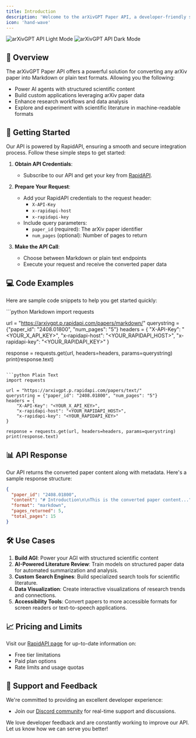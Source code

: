 ```yaml
---
title: Introduction
description: 'Welcome to the arXivGPT Paper API, a developer-friendly solution for converting arXiv papers to Markdown or plain text formats.'
icon: 'hand-wave'
---
```


<img
  className="block dark:hidden"
  src="/images/hero-light.png"
  alt="arXivGPT API Light Mode"
/>
<img
  className="hidden dark:block"
  src="/images/hero-dark.png"
  alt="arXivGPT API Dark Mode"
/>

## 👋 Overview

The arXivGPT Paper API offers a powerful solution for converting any arXiv paper into Markdown or plain text formats. Allowing you the following:

- Power AI agents with structured scientific content
- Build custom applications leveraging arXiv paper data
- Enhance research workflows and data analysis
- Explore and experiment with scientific literature in machine-readable formats

## 🚀 Getting Started

Our API is powered by RapidAPI, ensuring a smooth and secure integration process. Follow these simple steps to get started:

1. **Obtain API Credentials**: 
   - Subscribe to our API and get your key from [RapidAPI](https://rapidapi.com/swift-api-swift-api-default/api/claude-3-haiku-ai).

2. **Prepare Your Request**:
   - Add your RapidAPI credentials to the request header:
     - `X-API-Key`
     - `x-rapidapi-host`
     - `x-rapidapi-key`
   - Include query parameters:
     - `paper_id` (required): The arXiv paper identifier
     - `num_pages` (optional): Number of pages to return

3. **Make the API Call**:
   - Choose between Markdown or plain text endpoints
   - Execute your request and receive the converted paper data

## 💻 Code Examples

Here are sample code snippets to help you get started quickly:

<CodeGroup>
```python Markdown
import requests

url = "https://arxivgpt.p.rapidapi.com/papers/markdown/"
querystring = {"paper_id": "2408.01800", "num_pages": "5"}
headers = {
    "X-API-Key": "<YOUR_X_API_KEY>",
    "x-rapidapi-host": "<YOUR_RAPIDAPI_HOST>",
    "x-rapidapi-key": "<YOUR_RAPIDAPI_KEY>"
}

response = requests.get(url, headers=headers, params=querystring)
print(response.text)
```

```python Plain Text
import requests

url = "https://arxivgpt.p.rapidapi.com/papers/text/"
querystring = {"paper_id": "2408.01800", "num_pages": "5"}
headers = {
    "X-API-Key": "<YOUR_X_API_KEY>",
    "x-rapidapi-host": "<YOUR_RAPIDAPI_HOST>",
    "x-rapidapi-key": "<YOUR_RAPIDAPI_KEY>"
}

response = requests.get(url, headers=headers, params=querystring)
print(response.text)
```
</CodeGroup>

## 📊 API Response

Our API returns the converted paper content along with metadata. Here's a sample response structure:

```json
{
  "paper_id": "2408.01800",
  "content": "# Introduction\n\nThis is the converted paper content...",
  "format": "markdown",
  "pages_returned": 5,
  "total_pages": 15
}
```

## 🛠 Use Cases

1. **Build AGI**: Power your AGI with structured scientific content
1. **AI-Powered Literature Review**: Train models on structured paper data for automated summarization and analysis.
2. **Custom Search Engines**: Build specialized search tools for scientific literature.
3. **Data Visualization**: Create interactive visualizations of research trends and connections.
4. **Accessibility Tools**: Convert papers to more accessible formats for screen readers or text-to-speech applications.

## 📈 Pricing and Limits

Visit our [RapidAPI page](https://rapidapi.com/swift-api-swift-api-default/api/claude-3-haiku-ai) for up-to-date information on:
- Free tier limitations
- Paid plan options
- Rate limits and usage quotas

## 🤝 Support and Feedback

We're committed to providing an excellent developer experience:

- Join our [Discord community](https://discord.gg/hTtb8wzgSQ) for real-time support and discussions.

We love developer feedback and are constantly working to improve our API. Let us know how we can serve you better!